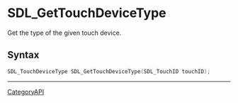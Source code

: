 = SDL_GetTouchDeviceType =

Get the type of the given touch device.

== Syntax ==

<syntaxhighlight lang='c'>
SDL_TouchDeviceType SDL_GetTouchDeviceType(SDL_TouchID touchID);
</syntaxhighlight>

----
[[CategoryAPI]]


